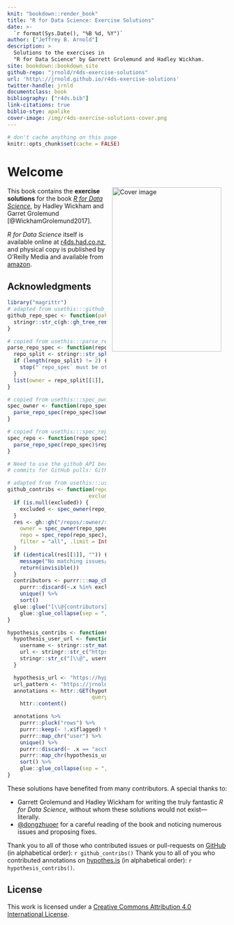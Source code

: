```yaml
---
knit: "bookdown::render_book"
title: "R for Data Science: Exercise Solutions"
date: >-
  `r format(Sys.Date(), "%B %d, %Y")`
author: ["Jeffrey B. Arnold"]
description: >
  Solutions to the exercises in 
  "R for Data Science" by Garrett Grolemund and Hadley Wickham.
site: bookdown::bookdown_site
github-repo: "jrnold/r4ds-exercise-solutions"
url: 'http\://jrnold.github.io/r4ds-exercise-solutions'
twitter-handle: jrnld
documentclass: book
bibliography: ["r4ds.bib"]
link-citations: true
biblio-stye: apalike
cover-image: /img/r4ds-exercise-solutions-cover.png
---
```


```r
# don't cache anything on this page
knitr::opts_chunk$set(cache = FALSE)
```

# Welcome {-}

<img src="./img/r4ds-exercise-solutions-cover.png" width="250" height="375" alt="Cover image" align="right" style="margin: 0 1em 0 1em"/>

This book contains the **exercise solutions** for the book [*R for Data Science*](http://amzn.to/2aHLAQ1), by Hadley Wickham and Garret Grolemund [@WickhamGrolemund2017].

*R for Data Science* itself is available online at [r4ds.had.co.nz](http://r4ds.had.co.nz/), and physical copy is published by O'Reilly Media and available from [amazon](http://amzn.to/2aHLAQ1).

## Acknowledgments {-}

```r
library("magrittr")
# adapted from usethis:::github_repo_spec
github_repo_spec <- function(path = here::here()) {
  stringr::str_c(gh::gh_tree_remote(path), collapse = "/")
}

# copied from usethis:::parse_repo_spec
parse_repo_spec <- function(repo_spec) {
  repo_split <- stringr::str_split(repo_spec, "/")[[1]]
  if (length(repo_split) != 2) {
    stop("`repo_spec` must be of the form 'owner/repo'")
  }
  list(owner = repo_split[[1]], repo = repo_split[[2]])
}

# copied from usethis:::spec_owner
spec_owner <- function(repo_spec) {
  parse_repo_spec(repo_spec)$owner
}

# copied from usethis:::spec_repo
spec_repo <- function(repo_spec) {
  parse_repo_spec(repo_spec)$repo
}

# Need to use the github API because this info isn't included in the
# commits for GitHub pulls: Github <noreply@github.com>

# adapted from from usethis:::use_tidy_thanks
github_contribs <- function(repo_spec = github_repo_spec(),
                          excluded = NULL) {
  if (is.null(excluded)) {
    excluded <- spec_owner(repo_spec)
  }
  res <- gh::gh("/repos/:owner/:repo/issues",
    owner = spec_owner(repo_spec),
    repo = spec_repo(repo_spec), state = "all",
    filter = "all", .limit = Inf
  )
  if (identical(res[[1]], "")) {
    message("No matching issues/PRs found.")
    return(invisible())
  }
  contributors <- purrr:::map_chr(res, c("user", "login")) %>%
    purrr::discard(~.x %in% excluded) %>%
    unique() %>%
    sort()
  glue::glue("[\\@{contributors}](https://github.com/{contributors})") %>%
    glue::glue_collapse(sep = ", ", width = Inf, last = ", and")
}

hypothesis_contribs <- function() {
  hypothesis_user_url <- function(x) {
    username <- stringr::str_match(x, "acct:(.*)@")[1, 2]
    url <- stringr::str_c("https://hypothes.is/users/", username)
    stringr::str_c("[\\@", username, "](", url, ")")
  }

  hypothesis_url <- "https://hypothes.is/api/search"
  url_pattern <- "https://jrnold.github.io/r4ds-exercise-solutions/*"
  annotations <- httr::GET(hypothesis_url,
                           query = list(wildcard_uri = url_pattern)) %>%
    httr::content()

  annotations %>%
    purrr::pluck("rows") %>%
    purrr::keep(~ !.x$flagged) %>%
    purrr::map_chr("user") %>%
    unique() %>%
    purrr::discard(~ .x == "acct:jrnold@hypothes.is") %>%
    purrr::map_chr(hypothesis_user_url) %>%
    sort() %>%
    glue::glue_collapse(sep = ", ", width = Inf, last = ", and ")
}
```

These solutions have benefited from many contributors.
A special thanks to:

-   Garrett Grolemund and Hadley Wickham for writing the truly fantastic *R for Data Science*, without whom these solutions would not exist---literally.
-   [\@dongzhuoer](https://github.com/dongzhuoer) for a careful reading of the book and noticing numerous issues and proposing fixes.

Thank you to all of those who contributed issues or pull-requests on
[GitHub](https://github.com/jrnold/r4ds-exercise-solutions/graphs/contributors) 
(in alphabetical order): `r github_contribs()`
Thank you to all of you who contributed annotations on [hypothes.is](https://hypothes.is/search?q=url%3Ajrnold.github.io%2Fr4ds-exercise-solutions%2F*) (in alphabetical order): `r hypothesis_contribs()`.

## License {-}

This work is licensed under a <a rel="license" href="http://creativecommons.org/licenses/by/4.0/">Creative Commons Attribution 4.0 International License</a>.
